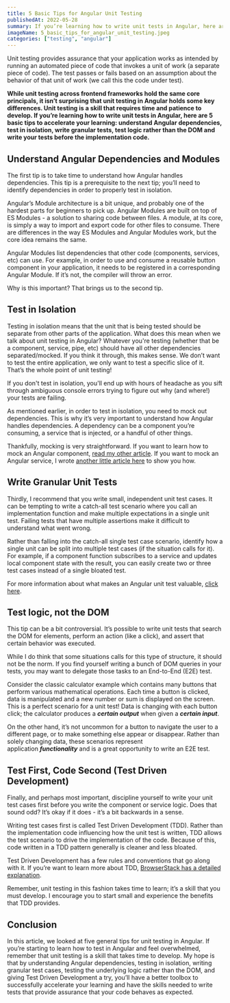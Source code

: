 ```yaml
---
title: 5 Basic Tips for Angular Unit Testing
publishedAt: 2022-05-28
summary: If you’re learning how to write unit tests in Angular, here are 5 basic tips to accelerate your learning.
imageName: 5_basic_tips_for_angular_unit_testing.jpeg
categories: ["testing", "angular"]
---
```


Unit testing provides assurance that your application works as intended by running an automated piece of code that invokes a unit of work (a separate piece of code). The test passes or fails based on an assumption about the behavior of that unit of work (we call this the code under test).

**While unit testing across frontend frameworks hold the same core principals, it isn’t surprising that unit testing in Angular holds some key differences. Unit testing is a skill that requires time and patience to develop. If you’re learning how to write unit tests in Angular, here are 5 basic tips to accelerate your learning: understand Angular dependencies, test in isolation, write granular tests, test logic rather than the DOM and write your tests before the implementation code.**

## Understand Angular Dependencies and Modules

The first tip is to take time to understand how Angular handles dependencies. This tip is a prerequisite to the next tip; you’ll need to identify dependencies in order to properly test in isolation.

Angular’s Module architecture is a bit unique, and probably one of the hardest parts for beginners to pick up. Angular Modules are built on top of ES Modules - a solution to sharing code between files. A module, at its core, is simply a way to import and export code for other files to consume. There are differences in the way ES Modules and Angular Modules work, but the core idea remains the same.

Angular Modules list dependencies that other code (components, services, etc) can use. For example, in order to use and consume a reusable button component in your application, it needs to be registered in a corresponding Angular Module. If it’s not, the compiler will throw an error.

Why is this important? That brings us to the second tip.

## Test in Isolation

Testing in isolation means that the unit that is being tested should be separate from other parts of the application. What does this mean when we talk about unit testing in Angular? Whatever you're testing (whether that be a component, service, pipe, etc) should have all other dependencies separated/mocked. If you think it through, this makes sense. We don’t want to test the entire application, we only want to test a specific slice of it. That’s the whole point of unit testing!

If you don't test in isolation, you'll end up with hours of headache as you sift through ambiguous console errors trying to figure out why (and where!) your tests are failing.

As mentioned earlier, in order to test in isolation, you need to mock out dependencies. This is why it’s very important to understand how Angular handles dependencies. A dependency can be a component you’re consuming, a service that is injected, or a handful of other things.

Thankfully, mocking is very straightforward. If you want to learn how to mock an Angular component, [read my other article](https://braydoncoyer.dev/blog/mocking-components-in-angular). If you want to mock an Angular service, I wrote [another little article here](https://braydoncoyer.dev/blog/mocking-services-in-angular) to show you how.

## Write Granular Unit Tests

Thirdly, I recommend that you write small, independent unit test cases. It can be tempting to write a catch-all test scenario where you call an implementation function and make multiple expectations in a single unit test. Failing tests that have multiple assertions make it difficult to understand what went wrong.

Rather than falling into the catch-all single test case scenario, identify how a single unit can be split into multiple test cases (if the situation calls for it). For example, if a component function subscribes to a service and updates local component state with the result, you can easily create two or three test cases instead of a single bloated test.

For more information about what makes an Angular unit test valuable, [click here](https://braydoncoyer.dev/blog/what-makes-a-unit-test-valuable).

## Test logic, not the DOM

This tip can be a bit controversial. It’s possible to write unit tests that search the DOM for elements, perform an action (like a click), and assert that certain behavior was executed.

While I do think that some situations calls for this type of structure, it should not be the norm. If you find yourself writing a bunch of DOM queries in your tests, you may want to delegate those tasks to an End-to-End (E2E) test.

Consider the classic calculator example which contains many buttons that perform various mathematical operations. Each time a button is clicked, data is manipulated and a new number or sum is displayed on the screen. This is a perfect scenario for a unit test! Data is changing with each button click; the calculator produces a **_certain output_** when given a **_certain input_**.

On the other hand, it’s not uncommon for a button to navigate the user to a different page, or to make something else appear or disappear. Rather than solely changing data, these scenarios represent application **_functionality_** and is a great opportunity to write an E2E test.

## Test First, Code Second (Test Driven Development)

Finally, and perhaps most important, discipline yourself to write your unit test cases first before you write the component or service logic. Does that sound odd? It’s okay if it does - it’s a bit backwards in a sense.

Writing test cases first is called Test Driven Development (TDD). Rather than the implementation code influencing how the unit test is written, TDD allows the test scenario to drive the implementation of the code. Because of this, code written in a TDD pattern generally is cleaner and less bloated.

Test Driven Development has a few rules and conventions that go along with it. If you’re want to learn more about TDD, [BrowserStack has a detailed explanation](https://www.browserstack.com/guide/what-is-test-driven-development).

Remember, unit testing in this fashion takes time to learn; it’s a skill that you must develop. I encourage you to start small and experience the benefits that TDD provides.

## Conclusion

In this article, we looked at five general tips for unit testing in Angular. If you’re starting to learn how to test in Angular and feel overwhelmed, remember that unit testing is a skill that takes time to develop. My hope is that by understanding Angular dependencies, testing in isolation, writing granular test cases, testing the underlying logic rather than the DOM, and giving Test Driven Development a try, you’ll have a better toolbox to successfully accelerate your learning and have the skills needed to write tests that provide assurance that your code behaves as expected.
